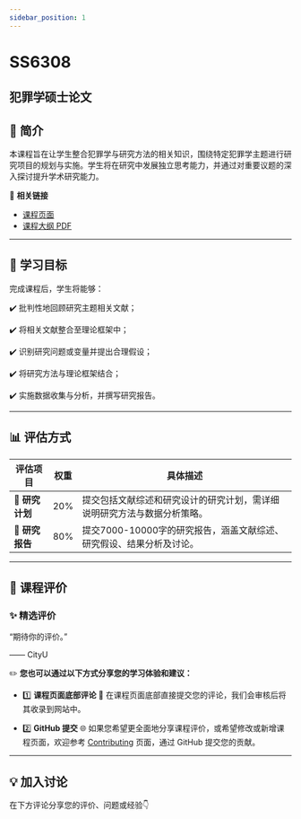```yaml
---
sidebar_position: 1
---
```


# SS6308
## 犯罪学硕士论文

## **📘 简介**
本课程旨在让学生整合犯罪学与研究方法的相关知识，围绕特定犯罪学主题进行研究项目的规划与实施。学生将在研究中发展独立思考能力，并通过对重要议题的深入探讨提升学术研究能力。

🔗 **相关链接**
- [课程页面](https://www.cityu.edu.hk/catalogue/pg/202425/course/SS6308.htm)
- [课程大纲 PDF](https://www.cityu.edu.hk/catalogue/pg/202425/course/SS6308.pdf)

---

## **🎯 学习目标**

完成课程后，学生将能够：

✔️ 批判性地回顾研究主题相关文献；

✔️ 将相关文献整合至理论框架中；

✔️ 识别研究问题或变量并提出合理假设；

✔️ 将研究方法与理论框架结合；

✔️ 实施数据收集与分析，并撰写研究报告。

---

## **📊 评估方式**

| **评估项目**             | **权重** | **具体描述**                                                                                       |
|------------------------|---------|---------------------------------------------------------------------------------------------------|
| **📄 研究计划**          | 20%     | 提交包括文献综述和研究设计的研究计划，需详细说明研究方法与数据分析策略。                                                 |
| **📄 研究报告**          | 80%     | 提交7000-10000字的研究报告，涵盖文献综述、研究假设、结果分析及讨论。                                                  |

---

## **💬 课程评价**

### ✨ **精选评价**
<div className={commentStyles.commentBox}>
    <p className={commentStyles.commentText}>
        “期待你的评价。”
    </p>
    <p className={commentStyles.commentAuthor}>—— CityU</p>
</div>

✏️ **您也可以通过以下方式分享您的学习体验和建议：**

- 1️⃣ **课程页面底部评论**
💬 在课程页面底部直接提交您的评论，我们会审核后将其收录到网站中。

- 2️⃣ **GitHub 提交**
🌐 如果您希望更全面地分享课程评价，或希望修改或新增课程页面，欢迎参考 [Contributing](https://penjc.github.io/CityU/contributing) 页面，通过 GitHub 提交您的贡献。

---

## **💡 加入讨论**

在下方评论分享您的评价、问题或经验👇
<Utterances />
